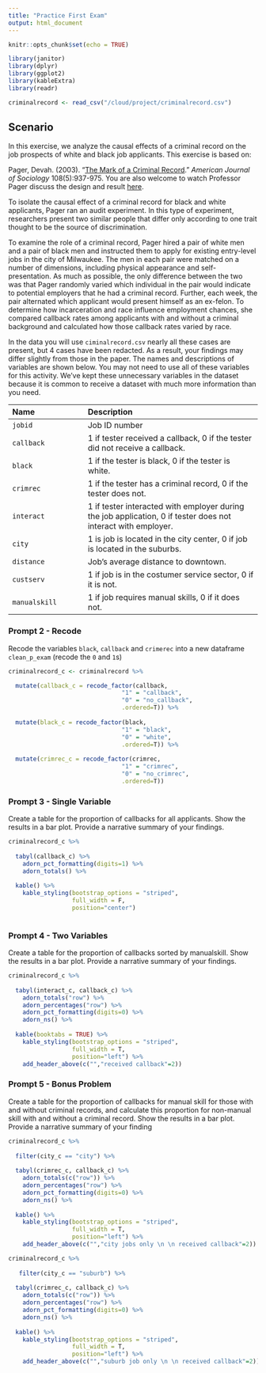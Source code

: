 ```yaml
---
title: "Practice First Exam"
output: html_document
---
```


```r
knitr::opts_chunk$set(echo = TRUE)
```


```r
library(janitor)
library(dplyr)
library(ggplot2)
library(kableExtra)
library(readr)
```


```r
criminalrecord <- read_csv("/cloud/project/criminalrecord.csv")
```

## Scenario

In this exercise, we analyze the causal effects of a criminal record on the job prospects of white and black job applicants. This exercise is based on: 

Pager, Devah. (2003). "[The Mark of a Criminal Record](https://doi.org/10.1086/374403)." *American Journal of Sociology* 108(5):937-975. You are also welcome to watch Professor Pager discuss the design and result [here](https://youtu.be/nUZqvsF_Wt0).

To isolate the causal effect of a criminal record for black and white applicants, Pager ran an audit experiment. In this type of experiment, researchers present two similar people that differ only according to one trait thought to be the source of discrimination.

To examine the role of a criminal record, Pager hired a pair of white men and a pair of black men and instructed them to apply for existing entry-level jobs in the city of Milwaukee. The men in each pair were matched on a number of dimensions, including physical appearance and self-presentation. As much as possible, the only difference between the two was that Pager randomly varied which individual in the pair would indicate to potential employers that he had a criminal record. Further, each week, the pair alternated which applicant would present himself as an ex-felon. To determine how incarceration and race influence employment chances, she compared callback rates among applicants with and without a criminal background and calculated how those callback rates varied by race.

In the data you will use `ciminalrecord.csv` nearly all these cases are present, but 4 cases have been redacted. As a result, your findings may differ slightly from those in the paper. The names and descriptions of variables are shown below. You may not need to use all of these variables for this activity. We’ve kept these unnecessary variables in the dataset because it is common to receive a dataset with much more information than you need.


------------------------------------------------------------------------------------------
Name                        Description
--------------------------- --------------------------------------------------------------
`jobid`                     Job ID number  

`callback`                  1 if tester received a callback, 0 if the tester did not receive a callback. 

`black`                     1 if the tester is black, 0 if the tester is white.

`crimrec`                   1 if the tester has a criminal record, 0 if the tester does not.

`interact`                  1 if tester interacted with employer during the job application, 0 if tester does not interact with employer.

`city`                      1 is job is located in the city center, 0 if job is located in the suburbs.

`distance`                  Job’s average distance to downtown.

`custserv`                  1 if job is in the costumer service sector, 0 if it is not.

`manualskill`               1 if job requires manual skills, 0 if it does not.

------------------------------------------------------------------------------------------
### Prompt 2 - Recode
Recode the variables `black`, `callback` and `crimerec` into a new dataframe `clean_p_exam`  (recode the `0` and `1`s)

```r
criminalrecord_c <- criminalrecord %>% 

  mutate(callback_c = recode_factor(callback,
                                "1" = "callback",
                                "0" = "no_callback",
                                .ordered=T)) %>% 
  
  mutate(black_c = recode_factor(black,
                                "1" = "black",
                                "0" = "white",
                                .ordered=T)) %>%
  
  mutate(crimrec_c = recode_factor(crimrec,
                                "1" = "crimrec",
                                "0" = "no_crimrec",
                                .ordered=T)) 
```


### Prompt 3 - Single Variable
Create a table for the proportion of callbacks for all applicants.  Show the results in a bar plot.  Provide a narrative summary of your findings.
```r
criminalrecord_c %>% 
  
  tabyl(callback_c) %>% 
    adorn_pct_formatting(digits=1) %>%
    adorn_totals() %>% 
  
  kable() %>%
    kable_styling(bootstrap_options = "striped",
                  full_width = F, 
                  position="center")
  
```



### Prompt 4 - Two Variables
Create a table for the proportion of callbacks sorted by manualskill.  Show the results in a bar plot. Provide a narrative summary of your findings.
```r
criminalrecord_c %>%
  
  tabyl(interact_c, callback_c) %>%
    adorn_totals("row") %>% 
    adorn_percentages("row") %>% 
    adorn_pct_formatting(digits=0) %>% 
    adorn_ns() %>% 
  
  kable(booktabs = TRUE) %>%
    kable_styling(bootstrap_options = "striped",
                  full_width = T, 
                  position="left") %>% 
    add_header_above(c("","received callback"=2))
```




### Prompt 5 - Bonus Problem 
Create a table for the proportion of callbacks for manual skill for those with and without criminal records, and calculate this proportion for non-manual skill with and without a criminal record.  Show the results in a bar plot.  Provide a narrative summary of your finding

```r
criminalrecord_c %>%
  
  filter(city_c == "city") %>% 
  
  tabyl(crimrec_c, callback_c) %>%
    adorn_totals(c("row")) %>% 
    adorn_percentages("row") %>% 
    adorn_pct_formatting(digits=0) %>% 
    adorn_ns() %>% 
  
  kable() %>%
    kable_styling(bootstrap_options = "striped",
                  full_width = T, 
                  position="left") %>% 
    add_header_above(c("","city jobs only \n \n received callback"=2))
```

```r
criminalrecord_c %>%
  
   filter(city_c == "suburb") %>%
  
  tabyl(crimrec_c, callback_c) %>%
    adorn_totals(c("row")) %>% 
    adorn_percentages("row") %>% 
    adorn_pct_formatting(digits=0) %>% 
    adorn_ns() %>% 
  
  kable() %>%
    kable_styling(bootstrap_options = "striped",
                  full_width = T, 
                  position="left") %>% 
    add_header_above(c("","suburb job only \n \n received callback"=2))
```


